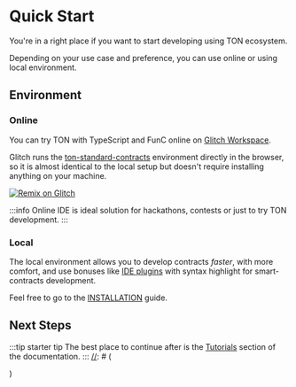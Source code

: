
# Quick Start

You're in a right place if you want to start developing using TON ecosystem.

Depending on your use case and preference, you can use online or using local environment.

## Environment

### Online

You can try TON with TypeScript and FunC online on [Glitch Workspace](https://glitch.com/edit/#!/remix/clone-from-repo?&REPO_URL=https%3A%2F%2Fgithub.com%2Fton-defi-org%2Ftonstarter-contracts.git).

Glitch runs the [ton-standard-contracts](https://github.com/ton-defi-org/tonstarter-contracts) environment directly in the browser, so it is almost identical to the local setup but doesn't require installing anything on your machine.

[![Remix on Glitch](https://cdn.glitch.com/2703baf2-b643-4da7-ab91-7ee2a2d00b5b%2Fremix-button-v2.svg)](https://glitch.com/edit/#!/remix/clone-from-repo?&REPO_URL=https%3A%2F%2Fgithub.com%2Fton-defi-org%2Ftonstarter-contracts.git)

:::info
Online IDE is ideal solution for hackathons, contests or just to try TON development.
:::

### Local

The local environment allows you to develop contracts _faster_, with more comfort, and use bonuses like [IDE plugins](/develop/tools/ide-plugins) with syntax highlight for smart-contracts development.

Feel free to go to the [INSTALLATION](/develop/installation) guide.

[//]: # (#### Toolkit)

[//]: # ()
[//]: # (Find tools that suits perfect for your stack:)

[//]: # (- Tools)


## Next Steps


:::tip starter tip
The best place to continue after is the [Tutorials](/develop/tutorials) section of the documentation.
:::
[//]: # (<div className="vt-box-container next-steps">)

[//]: # (  <a className="vt-box" href="/tutorial/">)

[//]: # (    <p className="next-steps-link">Try the Tutorials</p>)

[//]: # (    <p className="next-steps-caption">For those who prefer learning things hands-on.</p>)

[//]: # (  </a>)

[//]: # (  <a className="vt-box" href="/examples/">)

[//]: # (    <p className="next-steps-link">Check out Examples</p>)

[//]: # (    <p className="next-steps-caption">Explore examples of core features.</p>)

[//]: # (  </a>)

[//]: # (</div>)